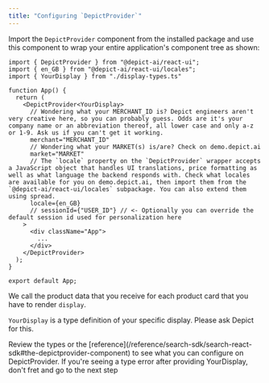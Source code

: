 ```yaml
---
title: "Configuring `DepictProvider`"
---
```


Import the `DepictProvider` component from the installed package and use this component to wrap your entire application's component tree as shown:

```tsx
import { DepictProvider } from "@depict-ai/react-ui";
import { en_GB } from "@depict-ai/react-ui/locales";
import { YourDisplay } from "./display-types.ts"

function App() {
  return (
    <DepictProvider<YourDisplay>
      // Wondering what your MERCHANT_ID is? Depict engineers aren't very creative here, so you can probably guess. Odds are it's your company name or an abbreviation thereof, all lower case and only a-z or 1-9. Ask us if you can't get it working.
      merchant="MERCHANT_ID"
      // Wondering what your MARKET(s) is/are? Check on demo.depict.ai
      market="MARKET"
      // The `locale` property on the `DepictProvider` wrapper accepts a JavaScript object that handles UI translations, price formatting as well as what language the backend responds with. Check what locales are available for you on demo.depict.ai, then import them from the `@depict-ai/react-ui/locales` subpackage. You can also extend them using spread.
      locale={en_GB}
      // sessionId={"USER_ID"} // <- Optionally you can override the default session id used for personalization here
    >
      <div className="App">
        ...
      </div>
    </DepictProvider>
  );
}

export default App;
```

We call the product data that you receive for each product card that you have to render `display`.

`YourDisplay` is a type definition of your specific display. Please ask Depict for this.

<Note>
    Review the types or the [reference](/reference/search-sdk/search-react-sdk#the-depictprovider-component) to see what you can configure on DepictProvider.
</Note>
<Tip>If you're seeing a type error after providing YourDisplay, don't fret and go to the next step</Tip>